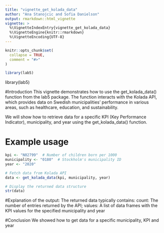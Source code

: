 ```yaml
---
title: "vignette_get_kolada_data"
author: "Ana Stanojcic and Sofia Danielson"
output: rmarkdown::html_vignette
vignette: >
  %\VignetteIndexEntry{vignette_get_kolada_data}
  %\VignetteEngine{knitr::rmarkdown}
  %\VignetteEncoding{UTF-8}
---
```


```r
knitr::opts_chunk$set(
  collapse = TRUE,
  comment = "#>"
)
```


```r
library(lab5)
```

library(lab5)  

#Introduction
This vignette demonstrates how to use the get_kolada_data() function from the lab5 package. The function interacts with the Kolada API, which provides data on Swedish municipalities' performance in various areas, such as healthcare, education, and sustainability.

We will show how to retrieve data for a specific KPI (Key Performance Indicator), municipality, and year using the get_kolada_data() function. 

# Example usage
```r
kpi <- "N02799"  # Number of children born per 1000
municipality <- "0180"  # Stockholm's municipality ID
year <- "2020"

# Fetch data from Kolada API
data <- get_kolada_data(kpi, municipality, year)

# Display the returned data structure
str(data)
```

#Explanation of the output:
The returned data typically contains:
count: The number of entries returned by the API;
values: A list of data frames with the KPI values for the specified municipality and year

#Conclusion
We showed how to get data for a specific municipality, KPI and year


